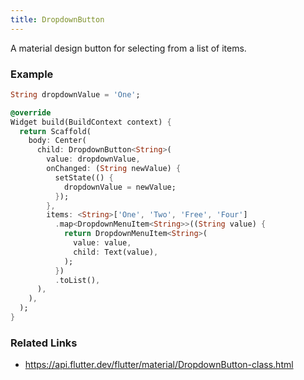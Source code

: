 ```yaml
---
title: DropdownButton
---
```


A material design button for selecting from a list of items.

### Example

```dart liveslice=DropdownButton
String dropdownValue = 'One';

@override
Widget build(BuildContext context) {
  return Scaffold(
    body: Center(
      child: DropdownButton<String>(
        value: dropdownValue,
        onChanged: (String newValue) {
          setState(() {
            dropdownValue = newValue;
          });
        },
        items: <String>['One', 'Two', 'Free', 'Four']
          .map<DropdownMenuItem<String>>((String value) {
            return DropdownMenuItem<String>(
              value: value,
              child: Text(value),
            );
          })
          .toList(),
      ),
    ),
  );
}
```


### Related Links
- https://api.flutter.dev/flutter/material/DropdownButton-class.html
